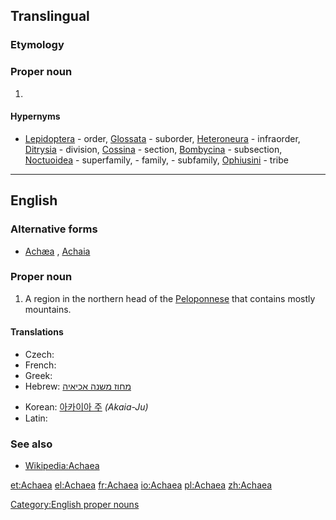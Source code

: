 ==Translingual==
{{rfi}}
{{wikipedia|Achaea (moth)}}
{{wikispecies}}
===Etymology===
{{rfe|lang=mul}}
===Proper noun===
{{head|mul|proper noun|head=''Achaea''}} {{f}}

# {{taxon|genus|tribe|Ophiusini}}

====Hypernyms====
* {{sense|genus}} [[Lepidoptera]] - order, [[Glossata]] - suborder, [[Heteroneura]] - infraorder, [[Ditrysia]] - division, [[Cossina]] - section, [[Bombycina]] - subsection, [[Noctuoidea]] - superfamily, ''{{taxlink|Erebidae|family}}'' - family, ''{{taxlink|Erebinae|subfamily}}'' - subfamily, [[Ophiusini]] - tribe

----

==English==

===Alternative forms===
* [[Achæa]] {{qualifier|dated}}, [[Achaia]]

===Proper noun===
{{en-proper noun|Achaea}}

# A region in the northern head of the [[Peloponnese]] that contains mostly mountains.

====Translations====
{{trans-top|a region in the northern head of the Peloponnese}}
* Czech: {{t-|cs|Achája|f}}
* French: {{t+|fr|Achaïe|f}}
* Greek: {{t+|el|Αχαΐα|tr=Achaḯa}}
* Hebrew: [[מחוז משנה אכיאיה]]
{{trans-mid}}
* Korean: [[아카이아 주]] ''(Akaia-Ju)''
* Latin: {{t-|la|Achaea}}
{{trans-bottom}}

===See also===

* [[w:Achaea|Wikipedia:Achaea]]

[[Category:English proper nouns]]

[[et:Achaea]]
[[el:Achaea]]
[[fr:Achaea]]
[[io:Achaea]]
[[pl:Achaea]]
[[zh:Achaea]]